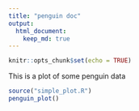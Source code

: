 ---
title: "penguin doc"
output:
  html_document:
    keep_md: true
---

```{r setup, include=FALSE}
knitr::opts_chunk$set(echo = TRUE)
```

This is a plot of some penguin data

```{r}
source("simple_plot.R")
penguin_plot()
```